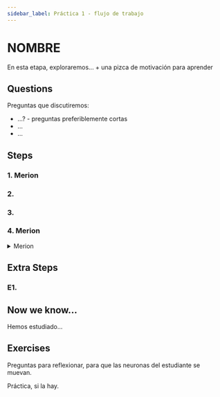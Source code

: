 ```yaml
---
sidebar_label: Práctica 1 - flujo de trabajo
---
```


# NOMBRE

En esta etapa, exploraremos... + una pizca de motivación para aprender

## Questions

Preguntas que discutiremos:
- ...? - preguntas preferiblemente cortas
- ...
- ...

## Steps

### 1. Merion


### 2.

### 3.

### 4. Merion
<details>
<summary>Merion</summary>

<iframe width="560" height="315" src="https://www.youtube.com/embed/3rj-qiEk2VI?si=0hYvX-NzG6K6OTzo" title="YouTube video player" frameborder="0" allow="accelerometer; autoplay; clipboard-write; encrypted-media; gyroscope; picture-in-picture; web-share" referrerpolicy="strict-origin-when-cross-origin" allowfullscreen></iframe>
<iframe width="560" height="315" src="https://www.youtube.com/embed/-PB5c-pB30k?si=D2u1veDTAzm0qAWY" title="YouTube video player" frameborder="0" allow="accelerometer; autoplay; clipboard-write; encrypted-media; gyroscope; picture-in-picture; web-share" referrerpolicy="strict-origin-when-cross-origin" allowfullscreen></iframe>

</details>

## Extra Steps

### E1.

## Now we know...

Hemos estudiado...

## Exercises

Preguntas para reflexionar, para que las neuronas del estudiante se muevan.

Práctica, si la hay.
